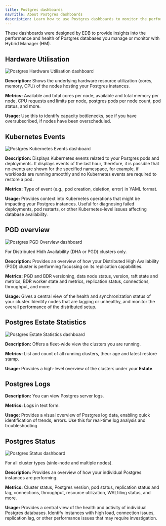 ```yaml
---
title: Postgres dashboards
navTitle: About Postgres dashboards
description: Learn how to use Postgres dashboards to monitor the performance and health of Postgres databases in Hybrid Manager.
---
```


These dashboards were designed by EDB to provide insights into the performance and health of Postgres databases you manage or monitor with Hybrid Manager (HM).

## Hardware Utilisation

![Postgres Hardware Utilisation dashboard](../../../../images/postgres_hardware_dashboard.png)

**Description:** Shows the underlying hardware resource utilization (cores, memory, CPU) of the nodes hosting your Postgres instances.

**Metrics:** Available and total cores per node, available and total memory per node, CPU requests and limits per node, postgres pods per node count, pod status, and more.

**Usage:** Use this to identify capacity bottlenecks, see if you have oversubscribed, if nodes have been overscheduled.

## Kubernetes Events

![Postgres Kubernetes Events dashboard](../../../../images/postgres_k8s_events_dashboard.png)

**Description:** Displays Kubernetes events related to your Postgres pods and deployments. It displays events of the last hour, therefore, it is possible that no events are shown for the specified namespace, for example, if workloads are running smoothly and no Kubernetes events are required to restore a pod.

**Metrics:** Type of event (e.g., pod creation, deletion, error) in YAML format.

**Usage:** Provides context into Kubernetes operations that might be impacting your Postgres instances. Useful for diagnosing failed deployments, pod restarts, or other Kubernetes-level issues affecting database availability.

## PGD overview

![Postgres PGD Overview dashboard](../../../../images/postgres_PGD_dashboard.png)

For Distributed Hidh Availability (DHA or PGD) clusters only. 

**Description:** Provides an overview of how your Distributed High Availability (PGD) cluster is performing focussing on its replication capabilities.

**Metrics:** PGD and BDR versioning, data node status, version, raft state and metrics, BDR worker state and metrics, replication status, connections, throughput, and more. 

**Usage:** Gives a central view of the health and synchronization status of your cluster. Identify nodes that are lagging or unhealthy, and monitor the overall performance of the distributed setup.

## Postgres Estate Statistics

![Postgres Estate Statistics dashboard](../../../../images/postgres_estatestats_dashboard.png)

**Description:** Offers a fleet-wide view the clusters you are running.

**Metrics:** List and count of all running clusters, theur age and latest restore stamp.

**Usage:** Provides a high-level overview of the clusters under your **Estate**. 

## Postgres Logs

**Description:** You can view Postgres server logs.

**Metrics:** Logs in text form.

**Usage:** Provides a visual overview of Postgres log data, enabling quick identification of trends, errors. Use this for real-time log analysis and troubleshooting.

## Postgres Status

![Postgres Status dashboard](../../../../images/postgres_status_dashboard.png)

For all cluster types (sinle-node and multiple nodes).

**Description:** Provides an overview of how your individual Postgres instances are performing.

**Metrics:** Cluster status, Postgres version, pod status, replication status and lag, connections, throughput, resource utilization, WALfiling status, and more.

**Usage:** Provides a central view of the health and activity of individual Postgres databases. Identify instances with high load, connection issues, replication lag, or other performance issues that may require investigation.
